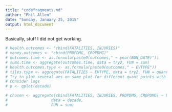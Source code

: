 ```yaml
---
title: "codefragments.md"
author: "Phil Allen"
date: "Sunday, January 25, 2015"
output: html_document
---
```


Basically, stuff I did not get working.


```r
# health.outcomes <- "cbind(FATALITIES, INJURIES)"
# money.outcomes <- "cbind(PROPDMG, CROPDMG)"
# outcomes.time <- as.formula(paste0(outcomes," ~ year(BGN_DATE)"))
# sums.time <- aggregate(outcomes.time, data = try2, FUN = sum)
# health.outcomes.type <- as.formula(paste0(outcomes," ~ EVTYPE"))
# tiles.type <- aggregate(FATALITIES ~ EVTYPE, data = try2, FUN = quantile, probs = (c(0.9, 0.99, 0.999))) # didn't work - try dplyr
# Try to plot several aes on same plot for different quant points with factor on x axis
# COnsider logs
# p <- qplot(decade)

# chosen <- aggregate(cbind(FATALITIES, INJURIES, PROPDMG, CROPDMG) ~ EVTYPE, 
# 					data = decade,
# 					FUN = sum)

```

